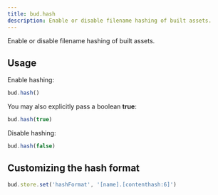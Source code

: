 ```yaml
---
title: bud.hash
description: Enable or disable filename hashing of built assets.
---
```


Enable or disable filename hashing of built assets.

## Usage

Enable hashing:

```js
bud.hash()
```

You may also explicitly pass a boolean **true**:

```js
bud.hash(true)
```

Disable hashing:

```js
bud.hash(false)
```

## Customizing the hash format

```js
bud.store.set('hashFormat', '[name].[contenthash:6]')
```
